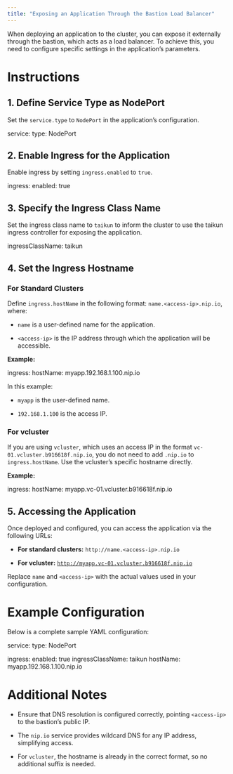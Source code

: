 ```yaml
---
title: "Exposing an Application Through the Bastion Load Balancer"
---
```


When deploying an application to the cluster, you can expose it externally through the bastion, which acts as a load balancer. To achieve this, you need to configure specific settings in the application’s parameters.

# Instructions

## 1. Define Service Type as NodePort

Set the `service.type` to `NodePort` in the application’s configuration.

service:
type: NodePort

## 2. Enable Ingress for the Application

Enable ingress by setting `ingress.enabled` to `true`.

ingress:
enabled: true

## 3. Specify the Ingress Class Name

Set the ingress class name to `taikun` to inform the cluster to use the taikun ingress controller for exposing the application.

ingressClassName: taikun

## 4. Set the Ingress Hostname

### For Standard Clusters

Define `ingress.hostName` in the following format: `name.<access-ip>.nip.io`, where:

* `name` is a user-defined name for the application.

* `<access-ip>` is the IP address through which the application will be accessible.

**Example:**

ingress:
hostName: myapp.192.168.1.100.nip.io

In this example:

* `myapp` is the user-defined name.

* `192.168.1.100` is the access IP.

### For vcluster

If you are using `vcluster`, which uses an access IP in the format `vc-01.vcluster.b916618f.nip.io`, you do not need to add `.nip.io` to `ingress.hostName`. Use the vcluster’s specific hostname directly.

**Example:**

ingress:
hostName: myapp.vc-01.vcluster.b916618f.nip.io

## 5. Accessing the Application

Once deployed and configured, you can access the application via the following URLs:

* **For standard clusters:** `http://name.<access-ip>.nip.io`

* **For vcluster:** [`http://myapp.vc-01.vcluster.b916618f.nip.io`](http://myapp.vc-01.vcluster.b916618f.nip.io)

Replace `name` and `<access-ip>` with the actual values used in your configuration.

# Example Configuration

Below is a complete sample YAML configuration:

service:
type: NodePort

ingress:
enabled: true
ingressClassName: taikun
hostName: myapp.192.168.1.100.nip.io

# Additional Notes

* Ensure that DNS resolution is configured correctly, pointing `<access-ip>` to the bastion’s public IP.

* The `nip.io` service provides wildcard DNS for any IP address, simplifying access.

* For `vcluster`, the hostname is already in the correct format, so no additional suffix is needed.